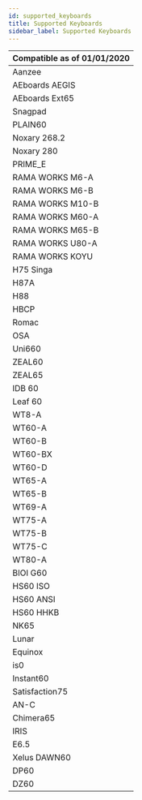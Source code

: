 ```yaml
---
id: supported_keyboards
title: Supported Keyboards
sidebar_label: Supported Keyboards
---
```


| Compatible as of 01/01/2020 |
| --------------------------- |
| Aanzee                      |
| AEboards AEGIS              |
| AEboards Ext65              |
| Snagpad                     |
| PLAIN60                     |
| Noxary 268.2                |
| Noxary 280                  |
| PRIME_E                     |
| RAMA WORKS M6-A             |
| RAMA WORKS M6-B             |
| RAMA WORKS M10-B            |
| RAMA WORKS M60-A            |
| RAMA WORKS M65-B            |
| RAMA WORKS U80-A            |
| RAMA WORKS KOYU             |
| H75 Singa                   |
| H87A                        |
| H88                         |
| HBCP                        |
| Romac                       |
| OSA                         |
| Uni660                      |
| ZEAL60                      |
| ZEAL65                      |
| IDB 60                      |
| Leaf 60                     |
| WT8-A                       |
| WT60-A                      |
| WT60-B                      |
| WT60-BX                     |
| WT60-D                      |
| WT65-A                      |
| WT65-B                      |
| WT69-A                      |
| WT75-A                      |
| WT75-B                      |
| WT75-C                      |
| WT80-A                      |
| BIOI G60                    |
| HS60 ISO                    |
| HS60 ANSI                   |
| HS60 HHKB                   |
| NK65                        |
| Lunar                       |
| Equinox                     |
| is0                         |
| Instant60                   |
| Satisfaction75              |
| AN-C                        |
| Chimera65                   |
| IRIS                        |
| E6.5                        |
| Xelus DAWN60                |
| DP60                        |
| DZ60                        |
